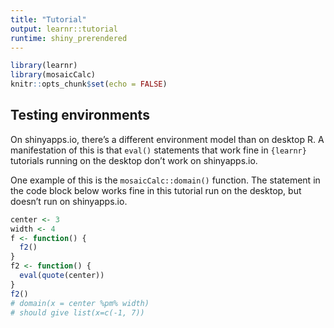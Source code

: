 ```yaml
---
title: "Tutorial"
output: learnr::tutorial
runtime: shiny_prerendered
---
```


```r
library(learnr)
library(mosaicCalc)
knitr::opts_chunk$set(echo = FALSE)
```


## Testing environments

On shinyapps.io, there's a different environment model than on desktop R. A manifestation of this is that `eval()` statements that work fine in `{learnr}` tutorials running on the desktop don't work on shinyapps.io.

One example of this is the `mosaicCalc::domain()` function. The statement in the code block below works fine in this tutorial run on the desktop, but doesn't run on shinyapps.io.

```r
center <- 3
width <- 4
f <- function() {
  f2()
}
f2 <- function() {
  eval(quote(center))
}
f2()
# domain(x = center %pm% width)
# should give list(x=c(-1, 7))
```

